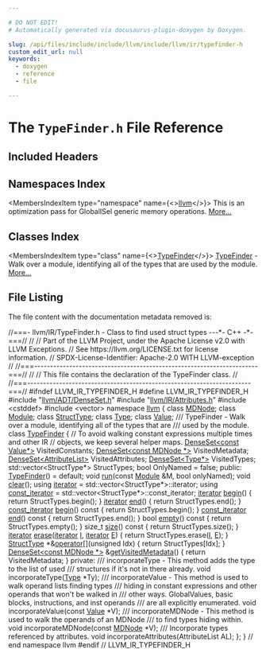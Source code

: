 ```yaml
---

# DO NOT EDIT!
# Automatically generated via docusaurus-plugin-doxygen by Doxygen.

slug: /api/files/include/include/llvm/include/llvm/ir/typefinder-h
custom_edit_url: null
keywords:
  - doxygen
  - reference
  - file

---
```





# The `TypeFinder.h` File Reference

<DoxygenPage pluginConfig={pluginConfig}>



## Included Headers

<IncludesList>
<IncludesListItem
  filePath="llvm/ADT/DenseSet.h"
  permalink="/docs/api/files/include/include/llvm/include/llvm/adt/denseset-h"
  isLocal="true" />
<IncludesListItem
  filePath="llvm/IR/Attributes.h"
  permalink="/docs/api/files/include/include/llvm/include/llvm/ir/attributes-h"
  isLocal="true" />
<IncludesListItem
  filePath="cstddef"
  permalink=""
  isLocal="false" />
<IncludesListItem
  filePath="vector"
  permalink=""
  isLocal="false" />
</IncludesList>

## Namespaces Index

<MembersIndex>

<MembersIndexItem
  type="namespace"
  name={<><a href="/docs/api/namespaces/llvm">llvm</a></>}>
This is an optimization pass for GlobalISel generic memory operations. <a href="/docs/api/namespaces/llvm/#details">More...</a>
</MembersIndexItem>

</MembersIndex>

## Classes Index

<MembersIndex>

<MembersIndexItem
  type="class"
  name={<><a href="/docs/api/classes/llvm/typefinder">TypeFinder</a></>}>
<a href="/docs/api/classes/llvm/typefinder">TypeFinder</a> - Walk over a module, identifying all of the types that are used by the module. <a href="/docs/api/classes/llvm/typefinder/#details">More...</a>
</MembersIndexItem>

</MembersIndex>


## File Listing

The file content with the documentation metadata removed is:

<ProgramListing>

<Link id="l00001" /><CodeLine lineNumber="1"><Highlight kind="comment">//===- llvm/IR/TypeFinder.h - Class to find used struct types ---&#42;- C++ -&#42;-===//</Highlight><Highlight kind="normal"></Highlight></CodeLine>
<Link id="l00002" /><CodeLine lineNumber="2"><Highlight kind="normal"></Highlight><Highlight kind="comment">//</Highlight><Highlight kind="normal"></Highlight></CodeLine>
<Link id="l00003" /><CodeLine lineNumber="3"><Highlight kind="normal"></Highlight><Highlight kind="comment">// Part of the LLVM Project, under the Apache License v2.0 with LLVM Exceptions.</Highlight><Highlight kind="normal"></Highlight></CodeLine>
<Link id="l00004" /><CodeLine lineNumber="4"><Highlight kind="normal"></Highlight><Highlight kind="comment">// See https://llvm.org/LICENSE.txt for license information.</Highlight><Highlight kind="normal"></Highlight></CodeLine>
<Link id="l00005" /><CodeLine lineNumber="5"><Highlight kind="normal"></Highlight><Highlight kind="comment">// SPDX-License-Identifier: Apache-2.0 WITH LLVM-exception</Highlight><Highlight kind="normal"></Highlight></CodeLine>
<Link id="l00006" /><CodeLine lineNumber="6"><Highlight kind="normal"></Highlight><Highlight kind="comment">//</Highlight><Highlight kind="normal"></Highlight></CodeLine>
<Link id="l00007" /><CodeLine lineNumber="7"><Highlight kind="normal"></Highlight><Highlight kind="comment">//===----------------------------------------------------------------------===//</Highlight><Highlight kind="normal"></Highlight></CodeLine>
<Link id="l00008" /><CodeLine lineNumber="8"><Highlight kind="normal"></Highlight><Highlight kind="comment">//</Highlight><Highlight kind="normal"></Highlight></CodeLine>
<Link id="l00009" /><CodeLine lineNumber="9"><Highlight kind="normal"></Highlight><Highlight kind="comment">// This file contains the declaration of the TypeFinder class.</Highlight><Highlight kind="normal"></Highlight></CodeLine>
<Link id="l00010" /><CodeLine lineNumber="10"><Highlight kind="normal"></Highlight><Highlight kind="comment">//</Highlight><Highlight kind="normal"></Highlight></CodeLine>
<Link id="l00011" /><CodeLine lineNumber="11"><Highlight kind="normal"></Highlight><Highlight kind="comment">//===----------------------------------------------------------------------===//</Highlight><Highlight kind="normal"></Highlight></CodeLine>
<Link id="l00012" /><CodeLine lineNumber="12"><Highlight kind="normal"></Highlight></CodeLine>
<Link id="l00013" /><CodeLine lineNumber="13"><Highlight kind="normal"></Highlight><Highlight kind="preprocessor">#ifndef LLVM&#95;IR&#95;TYPEFINDER&#95;H</Highlight><Highlight kind="normal"></Highlight></CodeLine>
<Link id="l00014" /><CodeLine lineNumber="14"><Highlight kind="normal"></Highlight><Highlight kind="preprocessor">#define LLVM&#95;IR&#95;TYPEFINDER&#95;H</Highlight><Highlight kind="normal"></Highlight></CodeLine>
<Link id="l00015" /><CodeLine lineNumber="15"><Highlight kind="normal"></Highlight></CodeLine>
<Link id="l00016" /><CodeLine lineNumber="16"><Highlight kind="normal"></Highlight><Highlight kind="preprocessor">#include &quot;<a href="/docs/api/files/include/include/llvm/include/llvm/adt/denseset-h">llvm/ADT/DenseSet.h</a>&quot;</Highlight><Highlight kind="normal"></Highlight></CodeLine>
<Link id="l00017" /><CodeLine lineNumber="17"><Highlight kind="normal"></Highlight><Highlight kind="preprocessor">#include &quot;<a href="/docs/api/files/include/include/llvm/include/llvm/ir/attributes-h">llvm/IR/Attributes.h</a>&quot;</Highlight><Highlight kind="normal"></Highlight></CodeLine>
<Link id="l00018" /><CodeLine lineNumber="18"><Highlight kind="normal"></Highlight><Highlight kind="preprocessor">#include &lt;cstddef&gt;</Highlight><Highlight kind="normal"></Highlight></CodeLine>
<Link id="l00019" /><CodeLine lineNumber="19"><Highlight kind="normal"></Highlight><Highlight kind="preprocessor">#include &lt;vector&gt;</Highlight><Highlight kind="normal"></Highlight></CodeLine>
<Link id="l00020" /><CodeLine lineNumber="20"><Highlight kind="normal"></Highlight></CodeLine>
<Link id="l00021" /><CodeLine lineNumber="21"><Highlight kind="normal"></Highlight><Highlight kind="keyword">namespace </Highlight><Highlight kind="normal"><a href="/docs/api/namespaces/llvm">llvm</a> &#123;</Highlight></CodeLine>
<Link id="l00022" /><CodeLine lineNumber="22"><Highlight kind="normal"></Highlight></CodeLine>
<Link id="l00023" /><CodeLine lineNumber="23"><Highlight kind="normal"></Highlight><Highlight kind="keyword">class </Highlight><Highlight kind="normal"><a href="/docs/api/classes/llvm/mdnode">MDNode</a>;</Highlight></CodeLine>
<Link id="l00024" /><CodeLine lineNumber="24"><Highlight kind="normal"></Highlight><Highlight kind="keyword">class </Highlight><Highlight kind="normal"><a href="/docs/api/classes/llvm/module">Module</a>;</Highlight></CodeLine>
<Link id="l00025" /><CodeLine lineNumber="25"><Highlight kind="normal"></Highlight><Highlight kind="keyword">class </Highlight><Highlight kind="normal"><a href="/docs/api/classes/llvm/structtype">StructType</a>;</Highlight></CodeLine>
<Link id="l00026" /><CodeLine lineNumber="26"><Highlight kind="normal"></Highlight><Highlight kind="keyword">class </Highlight><Highlight kind="normal"><a href="/docs/api/classes/llvm/type">Type</a>;</Highlight></CodeLine>
<Link id="l00027" /><CodeLine lineNumber="27"><Highlight kind="normal"></Highlight><Highlight kind="keyword">class </Highlight><Highlight kind="normal"><a href="/docs/api/classes/llvm/value">Value</a>;</Highlight></CodeLine>
<Link id="l00028" /><CodeLine lineNumber="28"><Highlight kind="normal"></Highlight><Highlight kind="comment"></Highlight></CodeLine>
<Link id="l00029" /><CodeLine lineNumber="29"><Highlight kind="comment">/// TypeFinder - Walk over a module, identifying all of the types that are</Highlight></CodeLine>
<Link id="l00030" /><CodeLine lineNumber="30"><Highlight kind="comment">/// used by the module.</Highlight><Highlight kind="normal"></Highlight></CodeLine>
<Link id="l00031" /><CodeLine lineNumber="31" lineLink="/docs/api/classes/llvm/typefinder"><Highlight kind="normal"></Highlight><Highlight kind="keyword">class </Highlight><Highlight kind="normal"><a href="/docs/api/classes/llvm/typefinder/#ad58a4c9fae511284a66942329fda66fb">TypeFinder</a> &#123;</Highlight></CodeLine>
<Link id="l00032" /><CodeLine lineNumber="32"><Highlight kind="normal">  </Highlight><Highlight kind="comment">// To avoid walking constant expressions multiple times and other IR</Highlight><Highlight kind="normal"></Highlight></CodeLine>
<Link id="l00033" /><CodeLine lineNumber="33"><Highlight kind="normal">  </Highlight><Highlight kind="comment">// objects, we keep several helper maps.</Highlight><Highlight kind="normal"></Highlight></CodeLine>
<Link id="l00034" /><CodeLine lineNumber="34"><Highlight kind="normal">  <a href="/docs/api/classes/llvm/denseset">DenseSet&lt;const Value&#42;&gt;</a> VisitedConstants;</Highlight></CodeLine>
<Link id="l00035" /><CodeLine lineNumber="35"><Highlight kind="normal">  <a href="/docs/api/classes/llvm/denseset">DenseSet&lt;const MDNode &#42;&gt;</a> VisitedMetadata;</Highlight></CodeLine>
<Link id="l00036" /><CodeLine lineNumber="36"><Highlight kind="normal">  <a href="/docs/api/classes/llvm/denseset">DenseSet&lt;AttributeList&gt;</a> VisitedAttributes;</Highlight></CodeLine>
<Link id="l00037" /><CodeLine lineNumber="37"><Highlight kind="normal">  <a href="/docs/api/classes/llvm/denseset">DenseSet&lt;Type&#42;&gt;</a> VisitedTypes;</Highlight></CodeLine>
<Link id="l00038" /><CodeLine lineNumber="38"><Highlight kind="normal"></Highlight></CodeLine>
<Link id="l00039" /><CodeLine lineNumber="39"><Highlight kind="normal">  std::vector&lt;StructType&#42;&gt; StructTypes;</Highlight></CodeLine>
<Link id="l00040" /><CodeLine lineNumber="40"><Highlight kind="normal">  </Highlight><Highlight kind="keywordtype">bool</Highlight><Highlight kind="normal"> OnlyNamed = </Highlight><Highlight kind="keyword">false</Highlight><Highlight kind="normal">;</Highlight></CodeLine>
<Link id="l00041" /><CodeLine lineNumber="41"><Highlight kind="normal"></Highlight></CodeLine>
<Link id="l00042" /><CodeLine lineNumber="42"><Highlight kind="normal"></Highlight><Highlight kind="keyword">public</Highlight><Highlight kind="normal">:</Highlight></CodeLine>
<Link id="l00043" /><CodeLine lineNumber="43" lineLink="/docs/api/classes/llvm/typefinder/#ad58a4c9fae511284a66942329fda66fb"><Highlight kind="normal">  <a href="/docs/api/classes/llvm/typefinder/#ad58a4c9fae511284a66942329fda66fb">TypeFinder</a>() = </Highlight><Highlight kind="keywordflow">default</Highlight><Highlight kind="normal">;</Highlight></CodeLine>
<Link id="l00044" /><CodeLine lineNumber="44"><Highlight kind="normal"></Highlight></CodeLine>
<Link id="l00045" /><CodeLine lineNumber="45"><Highlight kind="normal">  </Highlight><Highlight kind="keywordtype">void</Highlight><Highlight kind="normal"> <a href="/docs/api/classes/llvm/typefinder/#a76e63ec5dc3405d799590195281313e2">run</a>(</Highlight><Highlight kind="keyword">const</Highlight><Highlight kind="normal"> <a href="/docs/api/classes/llvm/module">Module</a> &amp;M, </Highlight><Highlight kind="keywordtype">bool</Highlight><Highlight kind="normal"> onlyNamed);</Highlight></CodeLine>
<Link id="l00046" /><CodeLine lineNumber="46"><Highlight kind="normal">  </Highlight><Highlight kind="keywordtype">void</Highlight><Highlight kind="normal"> <a href="/docs/api/classes/llvm/typefinder/#a14f59b4b3fdc77bb20d149112adbcb5e">clear</a>();</Highlight></CodeLine>
<Link id="l00047" /><CodeLine lineNumber="47"><Highlight kind="normal"></Highlight></CodeLine>
<Link id="l00048" /><CodeLine lineNumber="48" lineLink="/docs/api/classes/llvm/typefinder/#afd4d439eb8ead8a785b974926e18d645"><Highlight kind="normal">  </Highlight><Highlight kind="keyword">using </Highlight><Highlight kind="normal"><a href="/docs/api/classes/llvm/typefinder/#afd4d439eb8ead8a785b974926e18d645">iterator</a> = std::vector&lt;StructType&#42;&gt;::iterator;</Highlight></CodeLine>
<Link id="l00049" /><CodeLine lineNumber="49" lineLink="/docs/api/classes/llvm/typefinder/#abda57f766b4f1c453a143a7aeb5d29e7"><Highlight kind="normal">  </Highlight><Highlight kind="keyword">using </Highlight><Highlight kind="normal"><a href="/docs/api/classes/llvm/typefinder/#abda57f766b4f1c453a143a7aeb5d29e7">const&#95;iterator</a> = std::vector&lt;StructType&#42;&gt;::const&#95;iterator;</Highlight></CodeLine>
<Link id="l00050" /><CodeLine lineNumber="50"><Highlight kind="normal"></Highlight></CodeLine>
<Link id="l00051" /><CodeLine lineNumber="51" lineLink="/docs/api/classes/llvm/typefinder/#a993aa6804b908bc6697eab2eea856606"><Highlight kind="normal">  <a href="/docs/api/classes/llvm/typefinder/#afd4d439eb8ead8a785b974926e18d645">iterator</a> <a href="/docs/api/classes/llvm/typefinder/#a993aa6804b908bc6697eab2eea856606">begin</a>() &#123; </Highlight><Highlight kind="keywordflow">return</Highlight><Highlight kind="normal"> StructTypes.begin(); &#125;</Highlight></CodeLine>
<Link id="l00052" /><CodeLine lineNumber="52" lineLink="/docs/api/classes/llvm/typefinder/#a53f1f63a6766007a2c05a811c3e98990"><Highlight kind="normal">  <a href="/docs/api/classes/llvm/typefinder/#afd4d439eb8ead8a785b974926e18d645">iterator</a> <a href="/docs/api/classes/llvm/typefinder/#a53f1f63a6766007a2c05a811c3e98990">end</a>() &#123; </Highlight><Highlight kind="keywordflow">return</Highlight><Highlight kind="normal"> StructTypes.end(); &#125;</Highlight></CodeLine>
<Link id="l00053" /><CodeLine lineNumber="53"><Highlight kind="normal"></Highlight></CodeLine>
<Link id="l00054" /><CodeLine lineNumber="54" lineLink="/docs/api/classes/llvm/typefinder/#abc7a901895b01cab6ace7a78e74160a5"><Highlight kind="normal">  <a href="/docs/api/classes/llvm/typefinder/#abda57f766b4f1c453a143a7aeb5d29e7">const&#95;iterator</a> <a href="/docs/api/classes/llvm/typefinder/#abc7a901895b01cab6ace7a78e74160a5">begin</a>()</Highlight><Highlight kind="keyword"> const </Highlight><Highlight kind="normal">&#123; </Highlight><Highlight kind="keywordflow">return</Highlight><Highlight kind="normal"> StructTypes.begin(); &#125;</Highlight></CodeLine>
<Link id="l00055" /><CodeLine lineNumber="55" lineLink="/docs/api/classes/llvm/typefinder/#a7e16b49787e0c5c9c21aa5649079eb7a"><Highlight kind="normal">  <a href="/docs/api/classes/llvm/typefinder/#abda57f766b4f1c453a143a7aeb5d29e7">const&#95;iterator</a> <a href="/docs/api/classes/llvm/typefinder/#a7e16b49787e0c5c9c21aa5649079eb7a">end</a>()</Highlight><Highlight kind="keyword"> const </Highlight><Highlight kind="normal">&#123; </Highlight><Highlight kind="keywordflow">return</Highlight><Highlight kind="normal"> StructTypes.end(); &#125;</Highlight></CodeLine>
<Link id="l00056" /><CodeLine lineNumber="56"><Highlight kind="normal"></Highlight></CodeLine>
<Link id="l00057" /><CodeLine lineNumber="57" lineLink="/docs/api/classes/llvm/typefinder/#ae49d9726e68b53e16603aa2f473d3236"><Highlight kind="normal">  </Highlight><Highlight kind="keywordtype">bool</Highlight><Highlight kind="normal"> <a href="/docs/api/classes/llvm/typefinder/#ae49d9726e68b53e16603aa2f473d3236">empty</a>()</Highlight><Highlight kind="keyword"> const </Highlight><Highlight kind="normal">&#123; </Highlight><Highlight kind="keywordflow">return</Highlight><Highlight kind="normal"> StructTypes.empty(); &#125;</Highlight></CodeLine>
<Link id="l00058" /><CodeLine lineNumber="58" lineLink="/docs/api/classes/llvm/typefinder/#aa562589a2e8cb606a07260d39c2a6bd6"><Highlight kind="normal">  </Highlight><Highlight kind="keywordtype">size&#95;t</Highlight><Highlight kind="normal"> <a href="/docs/api/classes/llvm/typefinder/#aa562589a2e8cb606a07260d39c2a6bd6">size</a>()</Highlight><Highlight kind="keyword"> const </Highlight><Highlight kind="normal">&#123; </Highlight><Highlight kind="keywordflow">return</Highlight><Highlight kind="normal"> StructTypes.size(); &#125;</Highlight></CodeLine>
<Link id="l00059" /><CodeLine lineNumber="59" lineLink="/docs/api/classes/llvm/typefinder/#a783c983e8578a80de10d173130975b29"><Highlight kind="normal">  <a href="/docs/api/classes/llvm/typefinder/#afd4d439eb8ead8a785b974926e18d645">iterator</a> <a href="/docs/api/classes/llvm/typefinder/#a783c983e8578a80de10d173130975b29">erase</a>(<a href="/docs/api/classes/llvm/typefinder/#afd4d439eb8ead8a785b974926e18d645">iterator</a> <a href="/docs/api/files/lib/lib/support/md5-cpp/#ac0eafdc9ee161b71e7af98af736952fd">I</a>, <a href="/docs/api/classes/llvm/typefinder/#afd4d439eb8ead8a785b974926e18d645">iterator</a> <a href="/docs/api/files/lib/lib/ir/builtingcs-cpp/#abb2b3a60ccc38a28239e19a1646e0c8a">E</a>) &#123; </Highlight><Highlight kind="keywordflow">return</Highlight><Highlight kind="normal"> StructTypes.erase(<a href="/docs/api/files/lib/lib/support/md5-cpp/#ac0eafdc9ee161b71e7af98af736952fd">I</a>, <a href="/docs/api/files/lib/lib/ir/builtingcs-cpp/#abb2b3a60ccc38a28239e19a1646e0c8a">E</a>); &#125;</Highlight></CodeLine>
<Link id="l00060" /><CodeLine lineNumber="60"><Highlight kind="normal"></Highlight></CodeLine>
<Link id="l00061" /><CodeLine lineNumber="61" lineLink="/docs/api/classes/llvm/typefinder/#ac06945b7259745ca297a3f3158c1a501"><Highlight kind="normal">  <a href="/docs/api/classes/llvm/structtype">StructType</a> &#42;&amp;<a href="/docs/api/classes/llvm/typefinder/#ac06945b7259745ca297a3f3158c1a501">operator&#91;&#93;</a>(</Highlight><Highlight kind="keywordtype">unsigned</Highlight><Highlight kind="normal"> Idx) &#123; </Highlight><Highlight kind="keywordflow">return</Highlight><Highlight kind="normal"> StructTypes&#91;Idx&#93;; &#125;</Highlight></CodeLine>
<Link id="l00062" /><CodeLine lineNumber="62"><Highlight kind="normal"></Highlight></CodeLine>
<Link id="l00063" /><CodeLine lineNumber="63" lineLink="/docs/api/classes/llvm/typefinder/#a682a5cb27e646c58dd2df658adba7645"><Highlight kind="normal">  <a href="/docs/api/classes/llvm/denseset">DenseSet&lt;const MDNode &#42;&gt;</a> &amp;<a href="/docs/api/classes/llvm/typefinder/#a682a5cb27e646c58dd2df658adba7645">getVisitedMetadata</a>() &#123; </Highlight><Highlight kind="keywordflow">return</Highlight><Highlight kind="normal"> VisitedMetadata; &#125;</Highlight></CodeLine>
<Link id="l00064" /><CodeLine lineNumber="64"><Highlight kind="normal"></Highlight></CodeLine>
<Link id="l00065" /><CodeLine lineNumber="65"><Highlight kind="normal"></Highlight><Highlight kind="keyword">private</Highlight><Highlight kind="normal">:</Highlight><Highlight kind="comment"></Highlight></CodeLine>
<Link id="l00066" /><CodeLine lineNumber="66"><Highlight kind="comment">  /// incorporateType - This method adds the type to the list of used</Highlight></CodeLine>
<Link id="l00067" /><CodeLine lineNumber="67"><Highlight kind="comment">  /// structures if it&#39;s not in there already.</Highlight><Highlight kind="normal"></Highlight></CodeLine>
<Link id="l00068" /><CodeLine lineNumber="68"><Highlight kind="normal">  </Highlight><Highlight kind="keywordtype">void</Highlight><Highlight kind="normal"> incorporateType(<a href="/docs/api/classes/llvm/type">Type</a> &#42;Ty);</Highlight></CodeLine>
<Link id="l00069" /><CodeLine lineNumber="69"><Highlight kind="normal"></Highlight><Highlight kind="comment"></Highlight></CodeLine>
<Link id="l00070" /><CodeLine lineNumber="70"><Highlight kind="comment">  /// incorporateValue - This method is used to walk operand lists finding types</Highlight></CodeLine>
<Link id="l00071" /><CodeLine lineNumber="71"><Highlight kind="comment">  /// hiding in constant expressions and other operands that won&#39;t be walked in</Highlight></CodeLine>
<Link id="l00072" /><CodeLine lineNumber="72"><Highlight kind="comment">  /// other ways.  GlobalValues, basic blocks, instructions, and inst operands</Highlight></CodeLine>
<Link id="l00073" /><CodeLine lineNumber="73"><Highlight kind="comment">  /// are all explicitly enumerated.</Highlight><Highlight kind="normal"></Highlight></CodeLine>
<Link id="l00074" /><CodeLine lineNumber="74"><Highlight kind="normal">  </Highlight><Highlight kind="keywordtype">void</Highlight><Highlight kind="normal"> incorporateValue(</Highlight><Highlight kind="keyword">const</Highlight><Highlight kind="normal"> <a href="/docs/api/classes/llvm/value">Value</a> &#42;V);</Highlight></CodeLine>
<Link id="l00075" /><CodeLine lineNumber="75"><Highlight kind="normal"></Highlight><Highlight kind="comment"></Highlight></CodeLine>
<Link id="l00076" /><CodeLine lineNumber="76"><Highlight kind="comment">  /// incorporateMDNode - This method is used to walk the operands of an MDNode</Highlight></CodeLine>
<Link id="l00077" /><CodeLine lineNumber="77"><Highlight kind="comment">  /// to find types hiding within.</Highlight><Highlight kind="normal"></Highlight></CodeLine>
<Link id="l00078" /><CodeLine lineNumber="78"><Highlight kind="normal">  </Highlight><Highlight kind="keywordtype">void</Highlight><Highlight kind="normal"> incorporateMDNode(</Highlight><Highlight kind="keyword">const</Highlight><Highlight kind="normal"> <a href="/docs/api/classes/llvm/mdnode">MDNode</a> &#42;V);</Highlight></CodeLine>
<Link id="l00079" /><CodeLine lineNumber="79"><Highlight kind="normal"></Highlight><Highlight kind="comment"></Highlight></CodeLine>
<Link id="l00080" /><CodeLine lineNumber="80"><Highlight kind="comment">  /// Incorporate types referenced by attributes.</Highlight><Highlight kind="normal"></Highlight></CodeLine>
<Link id="l00081" /><CodeLine lineNumber="81"><Highlight kind="normal">  </Highlight><Highlight kind="keywordtype">void</Highlight><Highlight kind="normal"> incorporateAttributes(AttributeList AL);</Highlight></CodeLine>
<Link id="l00082" /><CodeLine lineNumber="82"><Highlight kind="normal">&#125;;</Highlight></CodeLine>
<Link id="l00083" /><CodeLine lineNumber="83"><Highlight kind="normal"></Highlight></CodeLine>
<Link id="l00084" /><CodeLine lineNumber="84"><Highlight kind="normal">&#125; </Highlight><Highlight kind="comment">// end namespace llvm</Highlight><Highlight kind="normal"></Highlight></CodeLine>
<Link id="l00085" /><CodeLine lineNumber="85"><Highlight kind="normal"></Highlight></CodeLine>
<Link id="l00086" /><CodeLine lineNumber="86"><Highlight kind="normal"></Highlight><Highlight kind="preprocessor">#endif </Highlight><Highlight kind="comment">// LLVM&#95;IR&#95;TYPEFINDER&#95;H</Highlight><Highlight kind="normal"></Highlight></CodeLine>

</ProgramListing>


</DoxygenPage>
